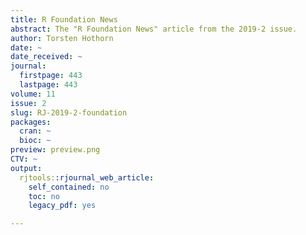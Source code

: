 ```yaml
---
title: R Foundation News
abstract: The "R Foundation News" article from the 2019-2 issue.
author: Torsten Hothorn
date: ~
date_received: ~
journal:
  firstpage: 443
  lastpage: 443
volume: 11
issue: 2
slug: RJ-2019-2-foundation
packages:
  cran: ~
  bioc: ~
preview: preview.png
CTV: ~
output:
  rjtools::rjournal_web_article:
    self_contained: no
    toc: no
    legacy_pdf: yes

---
```

